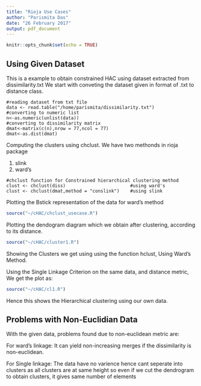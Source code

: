 ```yaml
---
title: "Rioja Use Cases"
author: "Parismita Das"
date: "26 February 2017"
output: pdf_document
---
```


```r
knitr::opts_chunk$set(echo = TRUE)
```


## Using Given Dataset

This is a example to obtain constrained HAC using dataset extracted from dissimilarity.txt
We start with conveting the dataset given in format of .txt to distance class.
```
#reading dataset from txt file
data <- read.table("/home/parismita/dissimilarity.txt")
#converting to numeric list
n<-as.numeric(unlist(data))
#converting to dissimilarity matrix
dmat<-matrix(c(n),nrow = 77,ncol = 77)
dmat<-as.dist(dmat)
```
Computing the clusters using chclust.
We have two methonds in rioja package

1) slink
2) ward's
```
#chclust function for Constrained hierarchical clustering method
clust <- chclust(diss)                        #using ward's
clust <- chclust(dmat,method = "conslink")    #using slink
```

Plotting the Bstick representation of the data for ward's method

```r
source("~/cHAC/chclust_usecase.R")

```

Plotting the dendogram diagram which we obtain after clustering, according to its distance.

```r
source("~/cHAC/cluster1.R")

```

Showing the Clusters we get using using the function hclust, Using Ward's Method.

Using the Single Linkage Criterion on the same data, and distance metric, We get the plot as:
```r
source("~/cHAC/cl1.R")

```

Hence this shows the Hierarchical clustering using our own data.

## Problems with Non-Euclidian Data

With the given data, problems found due to non-euclidean metric are:

For ward's linkage: It can yield non-increasing merges if the dissimilarity is non-euclidean.

For Single linkage: The data have no varience hence cant seperate into clusters as all clusters are at same height so even if we cut the dendrogram to obtain clusters, it gives same number of elements
